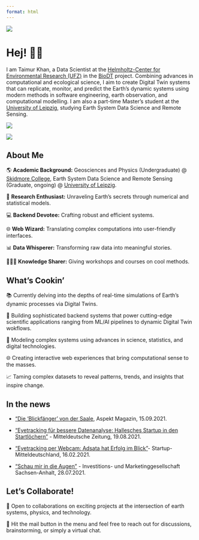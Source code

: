 ```yaml
---
format: html
---
```

::: {layout="[21,79]" .profile-header}

![](images/taimur.jpeg){.profile-pic}

# Hej! 👋🏽 
I am Taimur Khan, a Data Scientist at the [Helmholtz-Center for Environmental Research (UFZ)](https://www.ufz.de/index.php?en=33573) in the [BioDT](https://biodt.eu) project. Combining advances in computational and ecological science, I aim to create Digital Twin systems that can replicate, monitor, and predict the Earth's dynamic systems using modern methods in software engineering, earth observation, and computational modelling. I am also a part-time Master's student at the [University of Leipzig](https://www.uni-leipzig.de/studium/vor-dem-studium/studienangebot/studiengang/course/show/earth-system-data-science-and-remote-sensing-m-sc), studying Earth System Data Science and Remote Sensing. 

:::

 <a href="https://www.linkedin.com/in/taimur-h-khan/">
    <img src="https://img.shields.io/badge/linkedin-%230077B5.svg?&style=for-the-badge&logo=linkedin&logoColor=white" />
  </a>
 
  <a href="https://github.com/thisistaimur">
    <img src="https://img.shields.io/badge/github-%23121011.svg?style=for-the-badge&logo=github&logoColor=white)" />
  </a>

## About Me

🌎 **Academic Background:** Geosciences and Physics (Undergraduate) @ [Skidmore College](https://www.skidmore.edu), Earth System Data Science and Remote Sensing (Graduate, ongoing) @ [University of Leipzig](https://www.uni-leipzig.de).

🔬 **Research Enthusiast:** Unraveling Earth's secrets through numerical and statistical models.

💻 **Backend Devotee:** Crafting robust and efficient systems.

🌐 **Web Wizard:** Translating complex computations into user-friendly interfaces.

📊 **Data Whisperer:** Transforming raw data into meaningful stories.

👨🏻‍🏫 **Knowledge Sharer:** Giving workshops and courses on cool methods.

## What's Cookin'

📚 Currently delving into the depths of real-time simulations of Earth's dynamic processes via Digital Twins.

🔧 Building sophisticated backend systems that power cutting-edge scientific applications ranging from ML/AI pipelines to dynamic Digital Twin wokflows.

🧮 Modeling complex systems using advances in science, statistics, and digital technologies.

🌐 Creating interactive web experiences that bring computational sense to the masses.

📈 Taming complex datasets to reveal patterns, trends, and insights that inspire change.

## In the news

- ["Die 'Blickfänger' von der Saale](https://issuu.com/aspekt-magazin/docs/aspekt_09_2021_es/s/13541949), Aspekt Magazin, 15.09.2021.
  
- [“Eyetracking für bessere Datenanalyse: Hallesches Startup in den Startlöchern”](https://www.mz.de/lokal/halle-saale/eyetracking-fur-bessere-datenanalyse-hallesches-startup-in-den-startlochern-1708417) - Mitteldeutsche Zeitung, 19.08.2021.


- [“Eyetracking per Webcam: Adsata hat Erfolg im Blick”](https://startup-mitteldeutschland.de/adsata-eyetracking-per-webcam/)-  Startup-Mitteldeutschland, 16.02.2021.


- [“Schau mir in die Augen”](https://www.investieren-in-sachsen-anhalt.de/report-invest/schau-mir-in-die-augen) - Investitions- und Marketinggesellschaft Sachsen-Anhalt, 28.07.2021.



## Let's Collaborate!

🌱 Open to collaborations on exciting projects at the intersection of earth systems, physics, and technology.

💬 Hit the mail button in the menu and feel free to reach out for discussions, brainstorming, or simply a virtual chat.

 
